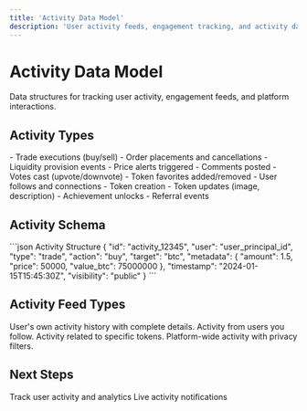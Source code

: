 ```yaml
---
title: 'Activity Data Model'
description: 'User activity feeds, engagement tracking, and activity data structures'
---
```


# Activity Data Model

Data structures for tracking user activity, engagement feeds, and platform interactions.

## Activity Types

<AccordionGroup>
<Accordion title="Trading Activity">
  - Trade executions (buy/sell)
  - Order placements and cancellations
  - Liquidity provision events
  - Price alerts triggered
</Accordion>

<Accordion title="Social Activity">
  - Comments posted
  - Votes cast (upvote/downvote)
  - Token favorites added/removed
  - User follows and connections
</Accordion>

<Accordion title="Token Activity">
  - Token creation
  - Token updates (image, description)
  - Achievement unlocks
  - Referral events
</Accordion>
</AccordionGroup>

## Activity Schema

<ResponseExample>
```json Activity Structure
{
  "id": "activity_12345",
  "user": "user_principal_id", 
  "type": "trade",
  "action": "buy",
  "target": "btc",
  "metadata": {
    "amount": 1.5,
    "price": 50000,
    "value_btc": 75000000
  },
  "timestamp": "2024-01-15T15:45:30Z",
  "visibility": "public"
}
```
</ResponseExample>

## Activity Feed Types

<Tabs>
<Tab title="Personal Feed">
  User's own activity history with complete details.
</Tab>

<Tab title="Following Feed">
  Activity from users you follow.
</Tab>

<Tab title="Token Feed">
  Activity related to specific tokens.
</Tab>

<Tab title="Global Feed">
  Platform-wide activity with privacy filters.
</Tab>
</Tabs>

## Next Steps

<CardGroup cols={2}>
<Card title="User Activity API" icon="chart-line" href="/api/users/activity">
  Track user activity and analytics
</Card>

<Card title="Real-time Events" icon="bolt" href="/api/realtime/events">
  Live activity notifications
</Card>
</CardGroup> 